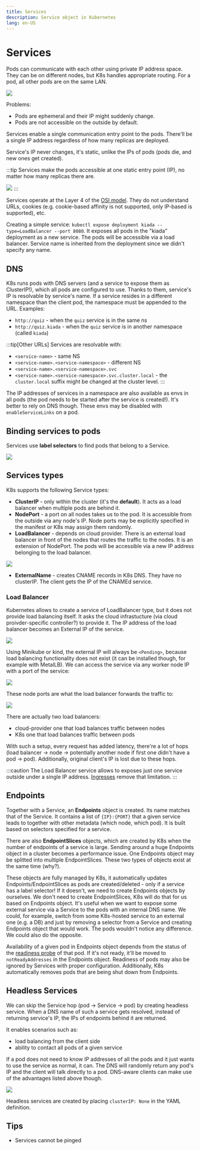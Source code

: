 ```yaml
---
title: Services
description: Service object in Kubernetes
lang: en-US
---
```


# Services

Pods can communicate with each other using private IP address space. They can be
on different nodes, but K8s handles appropriate routing. For a pod, all other
pods are on the same LAN.

![](../../../../assets/pods-network-flat.png)

Problems:

- Pods are ephemeral and their IP might suddenly change.
- Pods are not accessible on the outside by default.

Services enable a single communication entry point to the pods. There'll be a
single IP address regardless of how many replicas are deployed.

Service's IP never changes, it's static, unlike the IPs of pods (pods die, and
new ones get created).

:::tip
Services make the pods accessible at one static entry point (IP), no matter how
many replicas there are.

![](../../../../assets/k8s-service.png)
:::

Services operate at the Layer 4 of the [OSI
model](/technologies/networking/osi-model). They do not understand URLs, cookies
(e.g. cookie-based affinity is not supported, only IP-based is supported), etc.

Creating a simple service: `kubectl expose deployment kiada --type=LoadBalancer
--port 8080`. It exposes all pods in the "kiada" deployment as a new service.
The pods will be accessible via a load balancer. Service name is inherited from
the deployment since we didn't specify any name.

## DNS

K8s runs pods with DNS servers (and a service to expose them as ClusterIP!),
which all pods are configured to use. Thanks to them, service's IP is resolvable
by service's name. If a service resides in a different namespace than the client
pod, the namespace must be appended to the URL. Examples:

- `http://quiz` - when the `quiz` service is in the same ns
- `http://quiz.kiada` - when the `quiz` service is in another namespace (called
  `kiada`)

:::tip[Other URLs]
Services are resolvable with:

- `<service-name>` - same NS
- `<service-name>.<service-namespace>` - different NS
- `<service-name>.<service-namespace>.svc`
- `<service-name>.<service-namespace>.svc.cluster.local` - the `cluster.local`
   suffix might be changed at the cluster level.
:::

The IP addresses of services in a namespace are also available as envs in all
pods (the pod needs to be started after the service is created!). It's better to
rely on DNS though. These envs may be disabled with `enableServiceLinks` on a
pod.

## Binding services to pods

Services use **label selectors** to find pods that belong to a Service.

![](../../../../assets/service-binding-to-pods.png)

## Services types

K8s supports the following Service types:

- **ClusterIP** - only within the cluster (it's the **default**). It acts as a
  load balancer when multiple pods are behind it.
- **NodePort** - a port on all nodes takes us to the pod. It is accessible from
  the outside via any node's IP. Node ports may be explicitly specified in the
  manifest or K8s may assign them randomly.
- **LoadBalancer** - depends on cloud provider. There is an external load
  balancer in front of the nodes that routes the traffic to the nodes. It is an
  extension of NodePort. The pods will be accessible via a new IP address
  belonging to the load balancer.

![](../../../../assets/load-balancer-service.png)

- **ExternalName** - creates CNAME records in K8s DNS. They have no clusterIP.
  The client gets the IP of the CNAMEd service.

### Load Balancer

Kubernetes allows to create a service of LoadBalancer type, but it does not
provide load balancing itself. It asks the cloud infrastucture (via cloud
proivder-specific controller?) to provide it. The IP address of the load
balancer becomes an External IP of the service.

![](https://i.imgur.com/ClDDOJ7.png)

Using Minikube or kind, the external IP will always be `<Pending>`, because load
balancing functionality does not exist (it can be installed though, for example
with MetalLB). We can access the service via any worker node IP with a port of
the service:

![](https://i.imgur.com/TFPxmnh.png)

These node ports are what the load balancer forwards the traffic to:

![](https://i.imgur.com/xp9CneN.png)

There are actually two load balancers:

- cloud-provider one that load balances traffic between nodes
- K8s one that load balances traffic between pods

With such a setup, every request has added latency, there're a lot of hops (load
balancer -> node -> potentially another node if first one didn't have a pod ->
pod).
Additionally, original client's IP is lost due to these hops.

:::caution
The Load Balancer service allows to exposes just one service outside under a
single IP address. [Ingresses](./ingress) remove that limitation.
:::

## Endpoints

Together with a Service, an **Endpoints** object is created. Its name matches
that of the Service. It contains a list of `{IP}:{PORT}` that a given service
leads to together with other metadata (which node, which pod). It is built based
on selectors specified for a service.

There are also **EndpointSlices** objects, which are created by K8s when the
number of endpoints of a service is large. Sending around a huge Endpoints
object in a cluster becomes a performance issue. One Endpoints object may be
splitted into multiple EndpointSlices.
These two types of objects exist at the same time (why?).

These objects are fully managed by K8s, it automatically updates
Endpoints/EndpointSlices as pods are created/deleted - only if a service has a
label selector! If it doesn't, we need to create Endpoints objects by ourselves.
We don't need to create EndpointSlices, K8s will do that for us based on
Endpoints object. It's useful when we want to expose some external service via a
Service to the pods with an internal DNS name. We could, for example, switch
from some K8s-hosted service to an external one (e.g. a DB) and just by removing
a selector from a Service and creating Endpoints object that would work. The
pods wouldn't notice any difference. We could also do the opposite.

Availability of a given pod in Endpoints object depends from the status of the
[readiness probe](./pods.html#readiness-probe) of that pod. If it's not ready,
it'll be moved to `notReadyAddresses` in the Endpoints object. Readiness of pods
may also be ignored by Services with proper configuration. Additionally, K8s
automatically removes pods that are being shut down from Endpoints.

## Headless Services

We can skip the Service hop (pod -> Service -> pod) by creating headless
service. When a DNS name of such a service gets resolved, instead of returning
service's IP, the IPs of endpoints behind it are returned.

It enables scenarios such as:
- load balancing from the client side
- ability to contact all pods of a given service

If a pod does not need to know IP addresses of all the pods and it just wants to
use the service as normal, it can. The DNS will randomly return any pod's IP and
the client will talk directly to a pod. DNS-aware clients can make use of the
advantages listed above though.

![](../../../../assets/headless-services.png)

Headless services are created by placing `clusterIP: None` in the YAML definition.

## Tips

- Services cannot be pinged